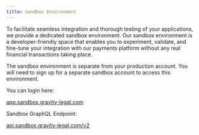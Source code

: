 ```yaml
---
title: Sandbox Environment
---
```


To facilitate seamless integration and thorough testing of your applications, we provide a dedicated sandbox environment. Our sandbox environment is a developer-friendly space that enables you to experiment, validate, and fine-tune your integration with our payments platform without any real financial transactions taking place.

The sandbox environment is separate from your production account. You will need to sign up for a separate sandbox account to access this environment.

You can login here:

<a href="https://app.sandbox.gravity-legal.com" target="_blank">
    app.sandbox.gravity-legal.com
</a>

Sandbox GraphQL Endpoint:

<a href="https://api.sandbox.gravity-legal.com/v2" target="_blank">
    api.sandbox.gravity-legal.com/v2
</a>
